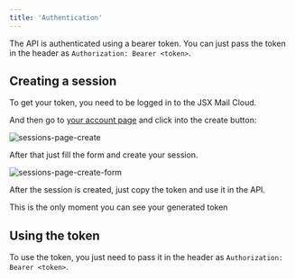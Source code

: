 ```yaml
---
title: 'Authentication'
---
```


The API is authenticated using a bearer token. You can just pass the token in the header as `Authorization: Bearer <token>`.

## Creating a session

To get your token, you need to be logged in to the JSX Mail Cloud.

And then go to [your account page](https://jsxmail.org/cloud/app/account) and click into the create button:

![sessions-page-create](./images/sessions-page-create.png)

After that just fill the form and create your session.

![sessions-page-create-form](./images/sessions-page-create-form.png)

After the session is created, just copy the token and use it in the API.

<Note>This is the only moment you can see your generated token</Note>

## Using the token

To use the token, you just need to pass it in the header as `Authorization: Bearer <token>`.
